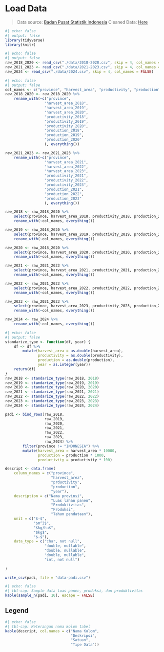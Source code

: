 # Load Data

> Data source: [Badan Pusat Statistik Indonesia](https://www.bps.go.id/id/statistics-table/2/MTQ5OCMy/luas-panen--produksi--dan-produktivitas-padi-menurut-provinsi.html)
> Cleaned Data: [Here](https://raw.githubusercontent.com/nurfianqodar/data-padi/refs/heads/main/data-padi.csv)

```r
#| echo: false
#| output: false
library(tidyverse)
library(knitr)
```

```r
#| echo: false
#| output: false
raw_2018_2020 <- read_csv("./data/2018-2020.csv", skip = 4, col_names = FALSE)
raw_2021_2023 <- read_csv("./data/2021-2023.csv", skip = 4, col_names = FALSE)
raw_2024 <- read_csv("./data/2024.csv", skip = 4, col_names = FALSE)
```

```r
#| echo: false
#| output: false
col_names <- c("province", "harvest_area", "productivity", "production")
raw_2018_2020 <- raw_2018_2020 %>%
    rename_with(~c("province",
                  "harvest_area_2018",
                  "harvest_area_2019",
                  "harvest_area_2020",
                  "productivity_2018",
                  "productivity_2019",
                  "productivity_2020",
                  "production_2018",
                  "production_2019",
                  "production_2020"
                  ), everything())

raw_2021_2023 <- raw_2021_2023 %>%
    rename_with(~c("province",
                  "harvest_area_2021",
                  "harvest_area_2022",
                  "harvest_area_2023",
                  "productivity_2021",
                  "productivity_2022",
                  "productivity_2023",
                  "production_2021",
                  "production_2022",
                  "production_2023"
                  ), everything())

raw_2018 <- raw_2018_2020 %>%
    select(province, harvest_area_2018, productivity_2018, production_2018) %>%
    rename_with(~col_names, everything())

raw_2019 <- raw_2018_2020 %>%
    select(province, harvest_area_2019, productivity_2019, production_2019) %>%
    rename_with(~col_names, everything())

raw_2020 <- raw_2018_2020 %>%
    select(province, harvest_area_2020, productivity_2020, production_2020) %>%
    rename_with(~col_names, everything())

raw_2021 <- raw_2021_2023 %>%
    select(province, harvest_area_2021, productivity_2021, production_2021) %>%
    rename_with(~col_names, everything())

raw_2022 <- raw_2021_2023 %>%
    select(province, harvest_area_2022, productivity_2022, production_2022) %>%
    rename_with(~col_names, everything())

raw_2023 <- raw_2021_2023 %>%
    select(province, harvest_area_2023, productivity_2023, production_2023) %>%
    rename_with(~col_names, everything())

raw_2024 <- raw_2024 %>%
    rename_with(~col_names, everything())
```

```r
#| echo: false
#| output: false
standarize_type <- function(df, year) {
    df <- df %>%
        mutate(harvest_area = as.double(harvest_area),
               productivity = as.double(productivity),
               production = as.double(production),
               year = as.integer(year))
    return(df)
}
raw_2018 <- standarize_type(raw_2018, 2018)
raw_2019 <- standarize_type(raw_2019, 2019)
raw_2020 <- standarize_type(raw_2020, 2020)
raw_2021 <- standarize_type(raw_2021, 2021)
raw_2022 <- standarize_type(raw_2022, 2022)
raw_2023 <- standarize_type(raw_2023, 2023)
raw_2024 <- standarize_type(raw_2024, 2024)

padi <- bind_rows(raw_2018,
                  raw_2019,
                  raw_2020,
                  raw_2021,
                  raw_2022,
                  raw_2023,
                  raw_2024) %>%
        filter(province != "INDONESIA") %>%
        mutate(harvest_area = harvest_area * 10000,
               production = production * 1000,
               productivity = productivity * 100)

descript <- data.frame(
    column_names = c("province",
                     "harvest_area",
                     "prductivity",
                     "production",
                     "year"),
    description = c("Nama provinsi",
                     "Luas lahan panen",
                     "Produktivitas",
                     "Produksi",
                     "Tahun pendataan"),
    unit = c("$-$",
             "$m^2$",
             "$kg/ha$",
             "$kg$",
             "$-$"),
    data_type = c("char, not null",
                  "double, nullable",
                  "double, nullable",
                  "double, nullable",
                  "int, not null")
    
)

write_csv(padi, file = "data-padi.csv")
```
```r
#| echo: false
#| tbl-cap: Sample data luas panen, produksi, dan produktivitas
kable(sample_n(padi, 10), escape = FALSE)
```

## Legend

```r
#| echo: false
#| tbl-cap: Keterangan nama kolom tabel
kable(descript, col.names = c("Nama Kolom",
                              "Deskripsi",
                              "Satuan",
                              "Tipe Data"))
```
